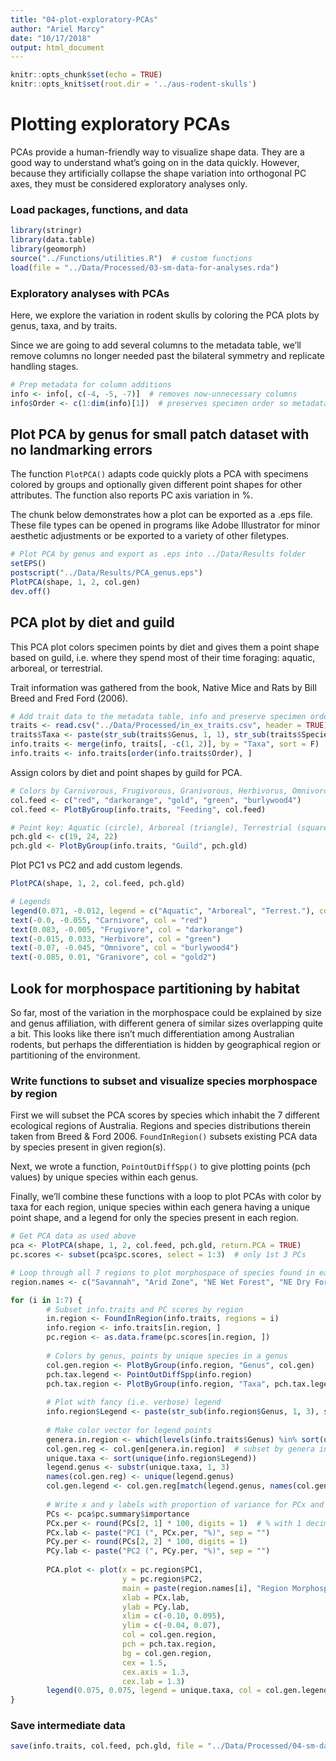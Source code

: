 ```yaml
---
title: "04-plot-exploratory-PCAs"
author: "Ariel Marcy"
date: "10/17/2018"
output: html_document
---
```


```r
knitr::opts_chunk$set(echo = TRUE)
knitr::opts_knit$set(root.dir = '../aus-rodent-skulls')
```

# Plotting exploratory PCAs
PCAs provide a human-friendly way to visualize shape data. They are a good way to understand what's going on in the data quickly. However, because they artificially collapse the shape variation into orthogonal PC axes, they must be considered exploratory analyses only.

### Load packages, functions, and data
```r
library(stringr)
library(data.table)
library(geomorph)
source("../Functions/utilities.R")  # custom functions
load(file = "../Data/Processed/03-sm-data-for-analyses.rda")
```

### Exploratory analyses with PCAs
Here, we explore the variation in rodent skulls by coloring the PCA plots by genus, taxa, and by traits.

Since we are going to add several columns to the metadata table, we'll remove columns no longer needed past the bilateral symmetry and replicate handling stages. 
```r
# Prep metadata for column additions
info <- info[, c(-4, -5, -7)]  # removes now-unnecessary columns
info$Order <- c(1:dim(info)[1])  # preserves specimen order so metadata matches shape data
```

## Plot PCA by genus for small patch dataset with no landmarking errors
The function `PlotPCA()` adapts code quickly plots a PCA with specimens colored by groups and optionally given different point shapes for other attributes. The function also reports PC axis variation in %. 

The chunk below demonstrates how a plot can be exported as a .eps file. These file types can be opened in programs like Adobe Illustrator for minor aesthetic adjustments or be exported to a variety of other filetypes.
```r
# Plot PCA by genus and export as .eps into ../Data/Results folder
setEPS()
postscript("../Data/Results/PCA_genus.eps")
PlotPCA(shape, 1, 2, col.gen)
dev.off()
```

## PCA plot by diet and guild
This PCA plot colors specimen points by diet and gives them a point shape based on guild, i.e. where they spend most of their time foraging: aquatic, arboreal, or terrestrial.

Trait information was gathered from the book, Native Mice and Rats by Bill Breed and Fred Ford (2006). 
```r
# Add trait data to the metadata table, info and preserve specimen order
traits <- read.csv("../Data/Processed/in_ex_traits.csv", header = TRUE)
traits$Taxa <- paste(str_sub(traits$Genus, 1, 1), str_sub(traits$Species, 1, 3), sep = "_")  # make matching Taxa column
info.traits <- merge(info, traits[, -c(1, 2)], by = "Taxa", sort = F)  # adds only new columns from the trait data frame
info.traits <- info.traits[order(info.traits$Order), ] 
```

Assign colors by diet and point shapes by guild for PCA.
```r
# Colors by Carnivorous, Frugivorous, Granivorous, Herbivorus, Omnivorous
col.feed <- c("red", "darkorange", "gold", "green", "burlywood4")
col.feed <- PlotByGroup(info.traits, "Feeding", col.feed)

# Point key: Aquatic (circle), Arboreal (triangle), Terrestrial (square)
pch.gld <- c(19, 24, 22)
pch.gld <- PlotByGroup(info.traits, "Guild", pch.gld)
```

Plot PC1 vs PC2 and add custom legends.
```r
PlotPCA(shape, 1, 2, col.feed, pch.gld)

# Legends
legend(0.071, -0.012, legend = c("Aquatic", "Arboreal", "Terrest."), col = "black", border = NULL, pch = c(21, 24, 22))
text(-0.0, -0.055, "Carnivore", col = "red")
text(0.083, -0.005, "Frugivore", col = "darkorange")
text(-0.015, 0.033, "Herbivore", col = "green")
text(-0.07, -0.045, "Omnivore", col = "burlywood4")
text(-0.085, 0.01, "Granivore", col = "gold2")
```

## Look for morphospace partitioning by habitat
So far, most of the variation in the morphospace could be explained by size and genus affiliation, with different genera of similar sizes overlapping quite a bit. This looks like there isn't much differentiation among Australian rodents, but perhaps the differentiation is hidden by geographical region or partitioning of the environment. 

### Write functions to subset and visualize species morphospace by region
First we will subset the PCA scores by species which inhabit the 7 different ecological regions of Australia. Regions and species distributions therein taken from Breed & Ford 2006. `FoundInRegion()` subsets existing PCA data by species present in given region(s).

Next, we wrote a function, `PointOutDiffSpp()` to give plotting points (pch values) by unique species within each genus.

Finally, we'll combine these functions with a loop to plot PCAs with color by taxa for each region, unique species within each genera having a unique point shape, and a legend for only the species present in each region. 
```r
# Get PCA data as used above
pca <- PlotPCA(shape, 1, 2, col.feed, pch.gld, return.PCA = TRUE)
pc.scores <- subset(pca$pc.scores, select = 1:3)  # only 1st 3 PCs

# Loop through all 7 regions to plot morphospace of species found in each
region.names <- c("Savannah", "Arid Zone", "NE Wet Forest", "NE Dry Forest", "Pilbara", "South West", "South East")

for (i in 1:7) {
        # Subset info.traits and PC scores by region
        in.region <- FoundInRegion(info.traits, regions = i)
        info.region <- info.traits[in.region, ]
        pc.region <- as.data.frame(pc.scores[in.region, ])
        
        # Colors by genus, points by unique species in a genus
        col.gen.region <- PlotByGroup(info.region, "Genus", col.gen)
        pch.tax.legend <- PointOutDiffSpp(info.region)
        pch.tax.region <- PlotByGroup(info.region, "Taxa", pch.tax.legend)
        
        # Plot with fancy (i.e. verbose) legend
        info.region$Legend <- paste(str_sub(info.region$Genus, 1, 3), str_sub(info.region$Species, 1, 3))  # Mus musculus -> "Mus mus"
        
        # Make color vector for legend points
        genera.in.region <- which(levels(info.traits$Genus) %in% sort(unique(info.region$Genus)))
        col.gen.reg <- col.gen[genera.in.region]  # subset by genera in region
        unique.taxa <- sort(unique(info.region$Legend))
        legend.genus <- substr(unique.taxa, 1, 3)
        names(col.gen.reg) <- unique(legend.genus)
        col.gen.legend <- col.gen.reg[match(legend.genus, names(col.gen.reg))]
        
        # Write x and y labels with proportion of variance for PCx and PCy
        PCs <- pca$pc.summary$importance
        PCx.per <- round(PCs[2, 1] * 100, digits = 1)  # % with 1 decimal
        PCx.lab <- paste("PC1 (", PCx.per, "%)", sep = "")
        PCy.per <- round(PCs[2, 2] * 100, digits = 1)
        PCy.lab <- paste("PC2 (", PCy.per, "%)", sep = "")
        
        PCA.plot <- plot(x = pc.region$PC1,
                         y = pc.region$PC2,
                         main = paste(region.names[i], "Region Morphospace" ),
                         xlab = PCx.lab,
                         ylab = PCy.lab,
                         xlim = c(-0.10, 0.095),
                         ylim = c(-0.04, 0.07),
                         col = col.gen.region, 
                         pch = pch.tax.region, 
                         bg = col.gen.region,
                         cex = 1.5,
                         cex.axis = 1.3, 
                         cex.lab = 1.3)
        legend(0.075, 0.075, legend = unique.taxa, col = col.gen.legend, border = NULL, pch = pch.tax.legend, pt.bg = col.gen.legend, cex = 0.64)
}
```

### Save intermediate data
```r
save(info.traits, col.feed, pch.gld, file = "../Data/Processed/04-sm-data-w-traits.rda")
```